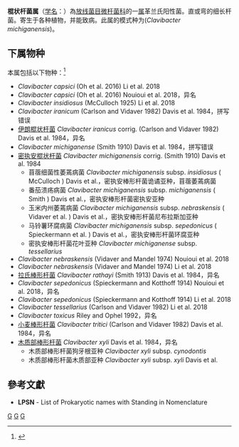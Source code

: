 {{Automatic taxobox
| taxon = Clavibacter
| authority = Davis, 1984
| type species = Clavibacter michiganensis
| type species authority = (Smith, 1910) Davis et al., 1984
}}
'''棍状杆菌属'''（[[学名|学名]]：{{lang|la|''Clavibacter''}}）為[[放线菌目|放线菌目]][[微杆菌科|微杆菌科]]的一[[属|属]]革兰氏阳性菌。直或弯的细长杆菌。寄生于各种植物，并能致病。此属的模式种为(''Clavibacter michiganensis'')。

==下属物种==
本属包括以下物种：<ref>{{cite web |title=Clavibacter Davis et al., 1984 |url=https://www.gbif.org/species/3225355 |website=GBIF}}</ref>
* ''Clavibacter capsici'' (Oh et al. 2016) Li et al. 2018
* ''Clavibacter capsici'' (Oh et al. 2016) Nouioui et al. 2018，异名
* ''Clavibacter insidiosus'' (McCulloch 1925) Li et al. 2018
* ''Clavibacter iranicum'' (Carlson and Vidaver 1982) Davis et al. 1984，拼写错误
* [[伊朗棍状杆菌|伊朗棍状杆菌]] ''Clavibacter iranicus'' corrig. (Carlson and Vidaver 1982) Davis et al. 1984，异名
* ''Clavibacter michiganense'' (Smith 1910) Davis et al. 1984，拼写错误
* [[密执安棍状杆菌|密执安棍状杆菌]] ''Clavibacter michiganensis'' corrig. (Smith 1910) Davis et al. 1984
** 苜蓿细菌性萎蔫病菌 ''Clavibacter michiganensis'' subsp. ''insidiosus'' ( McCulloch ) Davis et al.，密执安棒形杆菌诡谲亚种，苜蓿萎蔫病菌
** 番茄溃疡病菌 ''Clavibacter michiganensis'' subsp. ''michiganensis'' ( Smith ) Davis et al.，密执安棒形杆菌密执安亚种
** 玉米内州萎蔫病菌 ''Clavibacter michiganensis'' subsp. ''nebraskensis'' ( Vidaver et al. ) Davis et al.，密执安棒形杆菌尼布拉斯加亚种
** 马铃薯环腐病菌 ''Clavibacter michiganensis'' subsp. ''sepedonicus'' ( Spieckermann et al. ) Davis et al.，密执安棒形杆菌环腐亚种
** 密执安棒形杆菌花叶亚种 ''Clavibacter michiganense'' subsp. ''tessellarius''
* ''Clavibacter nebraskensis'' (Vidaver and Mandel 1974) Nouioui et al. 2018
* ''Clavibacter nebraskensis'' (Vidaver and Mandel 1974) Li et al. 2018
* [[拉氏棒形杆菌|拉氏棒形杆菌]] ''Clavibacter rathayi'' (Smith 1913) Davis et al. 1984，异名
* ''Clavibacter sepedonicus'' (Spieckermann and Kotthoff 1914) Nouioui et al. 2018，异名
* ''Clavibacter sepedonicus'' (Spieckermann and Kotthoff 1914) Li et al. 2018
* ''Clavibacter tessellarius'' (Carlson and Vidaver 1982) Li et al. 2018
* ''Clavibacter toxicus'' Riley and Ophel 1992，异名
* [[小麦棒形杆菌|小麦棒形杆菌]] ''Clavibacter tritici'' (Carlson and Vidaver 1982) Davis et al. 1984，异名
* [[木质部棒形杆菌|木质部棒形杆菌]] ''Clavibacter xyli'' Davis et al. 1984，异名
** 木质部棒形杆菌狗牙根亚种 ''Clavibacter xyli'' subsp. ''cynodontis''
** 木质部棒形杆菌木质部亚种 ''Clavibacter xyli'' subsp. ''xyli'' Davis et al. 

==參考文獻==
{{reflist}}
* '''LPSN''' - List of Prokaryotic names with Standing in Nomenclature

{{taxonbar}}

[[Category:革兰氏阳性菌|G]]
[[Category:_微杆菌科|G]]
[[Category:1984年描述的分类群|G]]